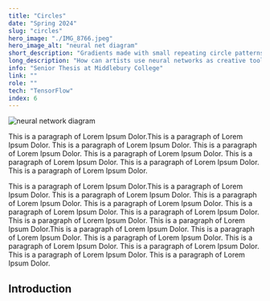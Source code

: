 ```yaml
---
title: "Circles"
date: "Spring 2024"
slug: "circles"
hero_image: "./IMG_8766.jpeg"
hero_image_alt: "neural net diagram"
short_description: "Gradients made with small repeating circle patterns."
long_description: "How can artists use neural networks as creative tools? I analyzed the uses of this technology with the goal of determining how adjustments to the neural network’s parameters could affect visual output. I conducted experiments using a reference implementation of a Generative Adversarial Network, documented the results, and suggested a graphical user interface to make the technology more accessible to artists."
info: "Senior Thesis at Middlebury College"
link: ""
role: ""
tech: "TensorFlow"
index: 6
---
```

![neural network diagram](./IMG_8766.jpeg)

This is a paragraph of Lorem Ipsum Dolor.This is a paragraph of Lorem Ipsum Dolor. This is a paragraph of Lorem Ipsum Dolor. This is a paragraph of Lorem Ipsum Dolor. This is a paragraph of Lorem Ipsum Dolor. This is a paragraph of Lorem Ipsum Dolor. This is a paragraph of Lorem Ipsum Dolor. This is a paragraph of Lorem Ipsum Dolor.



This is a paragraph of Lorem Ipsum Dolor.This is a paragraph of Lorem Ipsum Dolor. This is a paragraph of Lorem Ipsum Dolor. This is a paragraph of Lorem Ipsum Dolor. This is a paragraph of Lorem Ipsum Dolor. This is a paragraph of Lorem Ipsum Dolor. This is a paragraph of Lorem Ipsum Dolor. This is a paragraph of Lorem Ipsum Dolor.
This is a paragraph of Lorem Ipsum Dolor.This is a paragraph of Lorem Ipsum Dolor. This is a paragraph of Lorem Ipsum Dolor. This is a paragraph of Lorem Ipsum Dolor. This is a paragraph of Lorem Ipsum Dolor. This is a paragraph of Lorem Ipsum Dolor. This is a paragraph of Lorem Ipsum Dolor. This is a paragraph of Lorem Ipsum Dolor.

## Introduction




